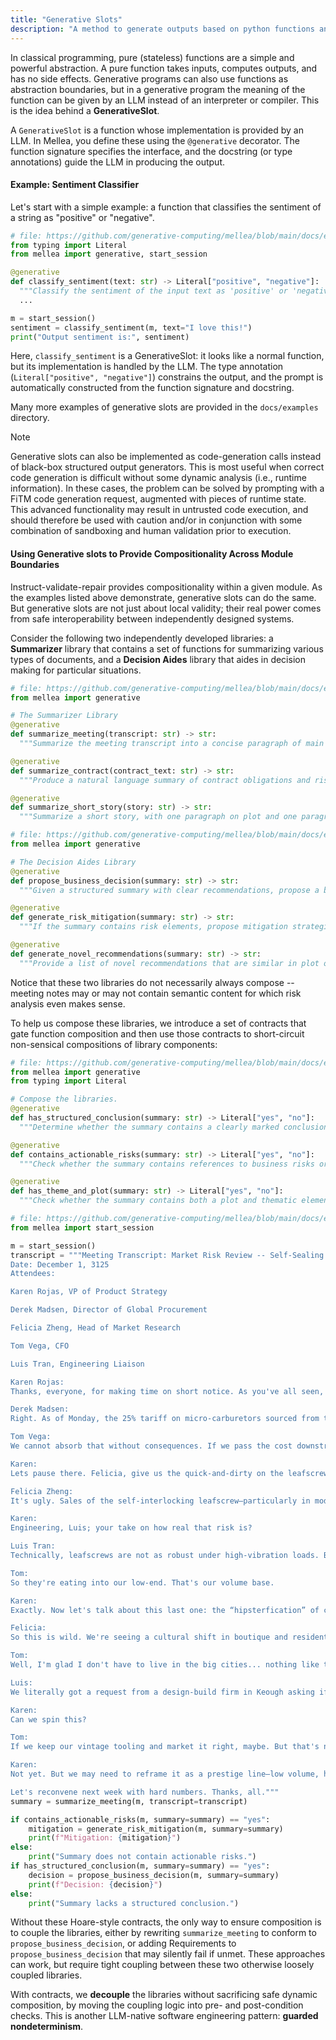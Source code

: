 ```yaml
---
title: "Generative Slots"
description: "A method to generate outputs based on python functions and a Generative Slot function."
---
```


In classical programming, pure (stateless) functions are a simple and powerful abstraction. A pure function takes inputs, computes outputs, and has no side effects. Generative programs can also use functions as abstraction boundaries, but in a generative program the meaning of the function can be given by an LLM instead of an interpreter or compiler. This is the idea behind a **GenerativeSlot**.

A `GenerativeSlot` is a function whose implementation is provided by an LLM. In Mellea, you define these using the `@generative` decorator. The function signature specifies the interface, and the docstring (or type annotations) guide the LLM in producing the output.

#### Example: Sentiment Classifier

Let's start with a simple example: a function that classifies the sentiment of a string as "positive" or "negative".

<CodeGroup>

```python Python
# file: https://github.com/generative-computing/mellea/blob/main/docs/examples/tutorial/sentiment_classifier.py#L1-L13
from typing import Literal
from mellea import generative, start_session

@generative
def classify_sentiment(text: str) -> Literal["positive", "negative"]:
  """Classify the sentiment of the input text as 'positive' or 'negative'."""
  ...

m = start_session()
sentiment = classify_sentiment(m, text="I love this!")
print("Output sentiment is:", sentiment)
```

</CodeGroup>

Here, `classify_sentiment` is a GenerativeSlot: it looks like a normal function, but its implementation is handled by the LLM. The type annotation (`Literal["positive", "negative"]`) constrains the output, and the prompt is automatically constructed from the function signature and docstring.

Many more examples of generative slots are provided in the `docs/examples` directory.

> [!NOTE]
> Generative slots can also be implemented as code-generation calls instead of black-box structured output generators. This is most useful when correct code generation is difficult without some dynamic analysis (i.e., runtime information). In these cases, the problem can be solved by prompting with a FiTM code generation request, augmented with pieces of runtime state. This advanced functionality may result in untrusted code execution, and should therefore be used with caution and/or in conjunction with some combination of sandboxing and human validation prior to execution.

#### Using Generative slots to Provide Compositionality Across Module Boundaries

Instruct-validate-repair provides compositionality within a given module. As the examples listed above demonstrate, generative slots can do the same. But generative slots are not just about local validity; their real power comes from safe interoperability between independently designed systems.

Consider the following two independently developed libraries: a **Summarizer** library that contains a set of functions for summarizing various types of documents, and a **Decision Aides** library that aides in decision making for particular situations.

<CodeGroup>

```python Python
# file: https://github.com/generative-computing/mellea/blob/main/docs/examples/tutorial/compositionality_with_generative_slots.py#L1-L18
from mellea import generative

# The Summarizer Library
@generative
def summarize_meeting(transcript: str) -> str:
  """Summarize the meeting transcript into a concise paragraph of main points."""

@generative
def summarize_contract(contract_text: str) -> str:
  """Produce a natural language summary of contract obligations and risks."""

@generative
def summarize_short_story(story: str) -> str:
  """Summarize a short story, with one paragraph on plot and one paragraph on broad themes."""
```

</CodeGroup>

<CodeGroup>

```python Python
# file: https://github.com/generative-computing/mellea/blob/main/docs/examples/tutorial/compositionality_with_generative_slots.py#L20-L33
from mellea import generative

# The Decision Aides Library
@generative
def propose_business_decision(summary: str) -> str:
  """Given a structured summary with clear recommendations, propose a business decision."""

@generative
def generate_risk_mitigation(summary: str) -> str:
  """If the summary contains risk elements, propose mitigation strategies."""

@generative
def generate_novel_recommendations(summary: str) -> str:
  """Provide a list of novel recommendations that are similar in plot or theme to the short story summary."""
```

</CodeGroup>

Notice that these two libraries do not necessarily always compose -- meeting notes may or may not contain semantic content for which risk analysis even makes sense.

To help us compose these libraries, we introduce a set of contracts that gate function composition and then use those contracts to short-circuit non-sensical compositions of library components:

<CodeGroup>

```python Python
# file: https://github.com/generative-computing/mellea/blob/main/docs/examples/tutorial/compositionality_with_generative_slots.py#L36-L52
from mellea import generative
from typing import Literal

# Compose the libraries.
@generative
def has_structured_conclusion(summary: str) -> Literal["yes", "no"]:
  """Determine whether the summary contains a clearly marked conclusion or recommendation."""

@generative
def contains_actionable_risks(summary: str) -> Literal["yes", "no"]:
  """Check whether the summary contains references to business risks or exposure."""

@generative
def has_theme_and_plot(summary: str) -> Literal["yes", "no"]:
  """Check whether the summary contains both a plot and thematic elements."""
```

</CodeGroup>

<CodeGroup>

```python Python
# file: https://github.com/generative-computing/mellea/blob/main/docs/examples/tutorial/compositionality_with_generative_slots.py#L55-L129
from mellea import start_session

m = start_session()
transcript = """Meeting Transcript: Market Risk Review -- Self-Sealing Stembolts Division
Date: December 1, 3125
Attendees:

Karen Rojas, VP of Product Strategy

Derek Madsen, Director of Global Procurement

Felicia Zheng, Head of Market Research

Tom Vega, CFO

Luis Tran, Engineering Liaison

Karen Rojas:
Thanks, everyone, for making time on short notice. As you've all seen, we've got three converging market risks we need to address: tariffs on micro-carburetors, increased adoption of the self-interlocking leafscrew, and, believe it or not, the "hipsterfication" of the construction industry. I need all on deck and let's not waste time. Derek, start.

Derek Madsen:
Right. As of Monday, the 25% tariff on micro-carburetors sourced from the Pan-Alpha Centauri confederacy is active. We tried to pre-purchase a three-month buffer, but after that, our unit cost rises by $1.72. That's a 9% increase in the BOM cost of our core model 440 stembolt. Unless we find alternative suppliers or pass on the cost, we're eating into our already narrow margin.

Tom Vega:
We cannot absorb that without consequences. If we pass the cost downstream, we risk losing key mid-tier OEM clients. And with the market already sniffing around leafscrew alternatives, this makes us more vulnerable.

Karen:
Lets pause there. Felicia, give us the quick-and-dirty on the leafscrew.

Felicia Zheng:
It's ugly. Sales of the self-interlocking leafscrew—particularly in modular and prefab construction—are up 38% year-over-year. It's not quite a full substitute for our self-sealing stembolts, but they are close enough in function that some contractors are making the switch. Their appeal? No micro-carburetors, lower unit complexity, and easier training for install crews. We estimate we've lost about 12% of our industrial segment to the switch in the last two quarters.

Karen:
Engineering, Luis; your take on how real that risk is?

Luis Tran:
Technically, leafscrews are not as robust under high-vibration loads. But here's the thing: most of the modular prefab sites don not need that level of tolerance. If the design spec calls for durability over 10 years, we win. But for projects looking to move fast and hit 5-year lifespans? The leafscrew wins on simplicity and cost.

Tom:
So they're eating into our low-end. That's our volume base.

Karen:
Exactly. Now let's talk about this last one: the “hipsterfication” of construction. Felicia?

Felicia:
So this is wild. We're seeing a cultural shift in boutique and residential construction—especially in markets like Beckley, West Sullivan, parts of Osborne County, where clients are requesting "authentic" manual fasteners. They want hand-sealed bolts, visible threads, even mismatched patinas. It's an aesthetic thing. Function is almost secondary. Our old manual-seal line from the 3180s? People are hunting them down on auction sites.

Tom:
Well, I'm glad I don't have to live in the big cities... nothing like this would ever happen in downt-to-earth places Brooklyn, Portland, or Austin.

Luis:
We literally got a request from a design-build firm in Keough asking if we had any bolts “pre-distressed.”

Karen:
Can we spin this?

Tom:
If we keep our vintage tooling and market it right, maybe. But that's niche. It won't offset losses in industrial and prefab.

Karen:
Not yet. But we may need to reframe it as a prestige line—low volume, high margin. Okay, action items. Derek, map alternative micro-carburetor sources. Felicia, get me a forecast on leafscrew erosion by sector. Luis, feasibility of reviving manual seal production. Tom, let's scenario-plan cost pass-through vs. feature-based differentiation.

Let's reconvene next week with hard numbers. Thanks, all."""
summary = summarize_meeting(m, transcript=transcript)

if contains_actionable_risks(m, summary=summary) == "yes":
    mitigation = generate_risk_mitigation(m, summary=summary)
    print(f"Mitigation: {mitigation}")
else:
    print("Summary does not contain actionable risks.")
if has_structured_conclusion(m, summary=summary) == "yes":
    decision = propose_business_decision(m, summary=summary)
    print(f"Decision: {decision}")
else:
    print("Summary lacks a structured conclusion.")
```

</CodeGroup>

Without these Hoare-style contracts, the only way to ensure composition is to couple the libraries, either by rewriting `summarize_meeting` to conform to `propose_business_decision`, or adding Requirements to `propose_business_decision` that may silently fail if unmet. These approaches can work, but require tight coupling between these two otherwise loosely coupled libraries.

With contracts, we **decouple** the libraries without sacrificing safe dynamic composition, by moving the coupling logic into pre- and post-condition checks. This is another LLM-native software engineering pattern: **guarded nondeterminism**.
